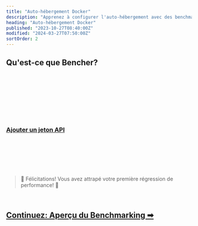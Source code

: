 ```yaml
---
title: "Auto-hébergement Docker"
description: "Apprenez à configurer l'auto-hébergement avec des benchmarks continus avec Bencher"
heading: "Auto-hébergement Docker"
published: "2023-10-27T08:40:00Z"
modified: "2024-03-27T07:50:00Z"
sortOrder: 2
---
```



## Qu'est-ce que Bencher?

<BencherIntro />

<br />

<DockerSelfHosted />

<br />

<DockerInstall />

<br />

<QSInstallCli />

<br />

<DockerRunServers />

<br />

<DockerBencherHost />

<br />

<DockerSelfHostedAccount />

<br />

<QSApiToken>
    <h3><a id="add-api-token" href="http://localhost:3000/console/users/tokens/add?back=aHR0cHM6Ly9iZW5jaGVyLmRldi9mci9kb2NzL3R1dG9yaWFsL3F1aWNrLXN0YXJ0LyNhZGQtYXBpLXRva2Vu">Ajouter un jeton API</a></h3>
</QSApiToken>

<br />

<QSCreateProject />

<br />

<QSRunReport />

<br />

<QSGenerateAlert />

<br />
<br />

> 🐰 Félicitations! Vous avez attrapé votre première régression de performance! 🎉

<br />

<h2><a href="/fr/docs/explanation/benchmarking/">Continuez: Aperçu du Benchmarking ➡</a></h2>